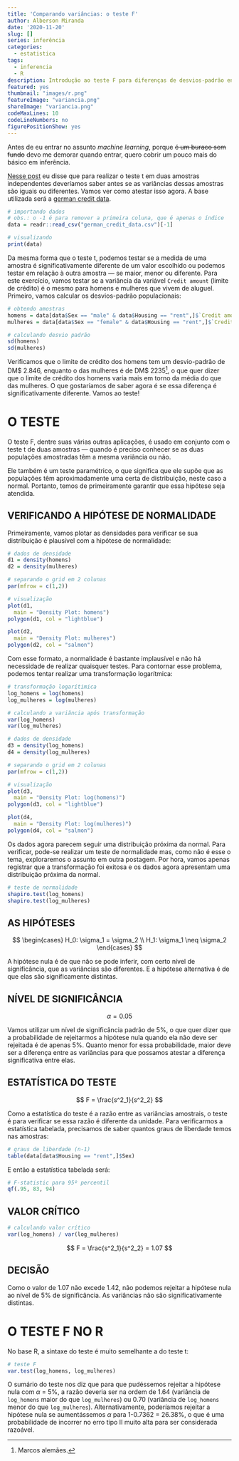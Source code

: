 ```yaml
---
title: 'Comparando variâncias: o teste F'
author: Alberson Miranda
date: '2020-11-20'
slug: []
series: inferência
categories:
  - estatistica
tags:
  - inferencia
  - R
description: Introdução ao teste F para diferenças de desvios-padrão entre duas amostras.
featured: yes
thumbnail: "images/r.png"
featureImage: "variancia.png"
shareImage: "variancia.png"
codeMaxLines: 10
codeLineNumbers: no
figurePositionShow: yes
---
```


Antes de eu entrar no assunto *machine learning*, porque ~~é um buraco sem fundo~~ devo me demorar quando entrar, quero cobrir um pouco mais do básico em inferência.

[Nesse post](https://datamares.netlify.app/post/atestando-diferencas-em-medias-o-teste-t-para-amostras-independentes/) eu disse que para realizar o teste t em duas amostras independentes deveríamos saber antes se as variâncias dessas amostras são iguais ou diferentes. Vamos ver como atestar isso agora. A base utilizada será a [german credit data](https://www.kaggle.com/uciml/german-credit).

```r

# importando dados
# obs.: o -1 é para remover a primeira coluna, que é apenas o índice
data = readr::read_csv("german_credit_data.csv")[-1]

# visualizando
print(data)

```

Da mesma forma que o teste t, podemos testar se a medida de uma amostra é significativamente diferente de um valor escolhido ou podemos testar em relação à outra amostra — se maior, menor ou diferente. Para este exercício, vamos testar se a variância da variável `Credit amount` (limite de crédito) é o mesmo para homens e mulheres que vivem de aluguel. Primeiro, vamos calcular os desvios-padrão populacionais:

```r

# obtendo amostras
homens = data[data$Sex == "male" & data$Housing == "rent",]$`Credit amount`
mulheres = data[data$Sex == "female" & data$Housing == "rent",]$`Credit amount`

# calculando desvio padrão
sd(homens)
sd(mulheres)

```

Verificamos que o limite de crédito dos homens tem um desvio-padrão de DM\$ 2.846, enquanto o das mulheres é de DM\$ 2235^[Marcos alemães.], o que quer dizer que o limite de crédito dos homens varia mais em torno da média do que das mulheres. O que gostaríamos de saber agora é se essa diferença é significativamente diferente. Vamos ao teste!

# O TESTE

O teste F, dentre suas várias outras aplicações, é usado em conjunto com o teste t de duas amostras — quando é preciso conhecer se as duas populações amostradas têm a mesma variância ou não.

Ele também é um teste paramétrico, o que significa que ele supõe que as populações têm aproximadamente uma certa de distribuição, neste caso a normal. Portanto, temos de primeiramente garantir que essa hipótese seja atendida.

## VERIFICANDO A HIPÓTESE DE NORMALIDADE

Primeiramente, vamos plotar as densidades para verificar se sua distribuição é plausível com a hipótese de normalidade:

```r

# dados de densidade
d1 = density(homens)
d2 = density(mulheres)

# separando o grid em 2 colunas
par(mfrow = c(1,2))

# visualização
plot(d1,
  main = "Density Plot: homens")
polygon(d1, col = "lightblue")

plot(d2,
  main = "Density Plot: mulheres")
polygon(d2, col = "salmon")

```

Com esse formato, a normalidade é bastante implausível e não há necessidade de realizar quaisquer testes. Para contornar esse problema, podemos tentar realizar uma transformação logarítmica:

```r

# transformação logarítimica
log_homens = log(homens)
log_mulheres = log(mulheres)

# calculando a variância após transformação
var(log_homens)
var(log_mulheres)

# dados de densidade
d3 = density(log_homens)
d4 = density(log_mulheres)

# separando o grid em 2 colunas
par(mfrow = c(1,2))

# visualização
plot(d3,
  main = "Density Plot: log(homens)")
polygon(d3, col = "lightblue")

plot(d4,
  main = "Density Plot: log(mulheres)")
polygon(d4, col = "salmon")

```

Os dados agora parecem seguir uma distribuição próxima da normal. Para verificar, pode-se realizar um teste de normalidade mas, como não é esse o tema, exploraremos o assunto em outra postagem. Por hora, vamos apenas registrar que a transformação foi exitosa e os dados agora apresentam uma distribuição próxima da normal.

```r

# teste de normalidade
shapiro.test(log_homens)
shapiro.test(log_mulheres)

```

## AS HIPÓTESES

$$
\begin{cases}
H_0: \sigma_1 = \sigma_2 \\
H_1: \sigma_1 \neq \sigma_2
\end{cases}
$$

A hipótese nula é de que não se pode inferir, com certo nível de significância, que as variâncias são diferentes. E a hipótese alternativa é de que elas são significamente distintas.

## NÍVEL DE SIGNIFICÂNCIA

$$ \alpha = 0.05 $$

Vamos utilizar um nível de significância padrão de 5%, o que quer dizer que a probabilidade de rejeitarmos a hipótese nula quando ela não deve ser rejeitada é de apenas 5%. Quanto menor for essa probabilidade, maior deve ser a diferença entre as variâncias para que possamos atestar a diferença significativa entre elas.

## ESTATÍSTICA DO TESTE

$$ F = \frac{s^2_1}{s^2_2} $$

Como a estatística do teste é a razão entre as variâncias amostrais, o teste é para verificar se essa razão é diferente da unidade. Para verificarmos a estatística tabelada, precisamos de saber quantos graus de liberdade temos nas amostras:

```r

# graus de liberdade (n-1)
table(data[data$Housing == "rent",]$Sex)

```

E então a estatística tabelada será:

```r

# F-statistic para 95º percentil
qf(.95, 83, 94)

```

## VALOR CRÍTICO

```r

# calculando valor crítico
var(log_homens) / var(log_mulheres)

```

$$ F = \frac{s^2_1}{s^2_2} = 1.07 $$

## DECISÃO

Como o valor de 1.07 não excede 1.42, não podemos rejeitar a hipótese nula ao nível de 5% de significância. As variâncias não são significativamente distintas.

# O TESTE F NO R

No base R, a sintaxe do teste é muito semelhante a do teste t:

```r

# teste F
var.test(log_homens, log_mulheres)

```

O sumário do teste nos diz que para que pudéssemos rejeitar a hipótese nula com $\alpha$ = 5%, a razão deveria ser na ordem de 1.64 (variância de `log_homens` maior do que `log_mulheres`) ou 0.70 (variância de `log_homens` menor do que `log_mulheres`). Alternativamente, poderíamos rejeitar a hipótese nula se aumentássemos $\alpha$ para 1-0.7362 = 26.38%, o que é uma probabilidade de incorrer no erro tipo II muito alta para ser considerada razoável.
